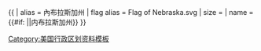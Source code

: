 {{ {{{1<noinclude>|country showdata</noinclude>}}}
| alias = 內布拉斯加州
| flag alias = Flag of Nebraska.svg
| size = {{{size|}}}
| name = {{#if: {{{name|}}}|{{{name|}}}|内布拉斯加州}}
}}<noinclude>
[[Category:美国行政区划资料模板]]
</noinclude>